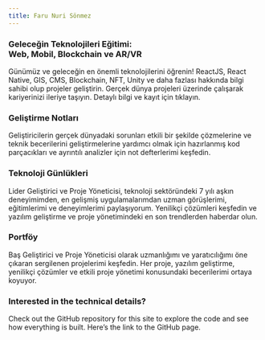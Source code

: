 ```yaml
---
title: Faru Nuri Sönmez
---
```



<div className="home-content">
  <style jsx>{`
    .content-container {
      max-width: 90rem;
      padding-left: min(8rem, max(env(safe-area-inset-left),10rem));
      padding-right: min(8rem, max(env(safe-area-inset-left),10rem));
      margin: 0 auto;
    }
    .features-container {
      margin: 8rem 0 0;
      padding: 4rem 0;
      background-color: #f3f4f6;
      border-bottom: 1px solid #e5e7eb;
    }
    .features-container .content-container {
      margin-top: -8rem;
    }
    :global(.dark) .features-container {
      background-color: #000;
      border-bottom: 1px solid rgb(38,38,38);
    }
    .headline {
      display: inline-flex;
      font-size: 3.125rem;
      font-size: min(4.375rem, max(8vw, 2.5rem));
      font-weight: 700;
      font-feature-settings: initial;
      letter-spacing: 0rem;
      margin-left: -0.2rem;
      margin-top: 2.4rem;
      line-height: 1.1;
      background-image: linear-gradient(146deg,#000,#757a7d);
      -webkit-background-clip: text;
      -webkit-text-fill-color: transparent;
      background-clip: text;
    }
    :global(.dark) .headline {
      background-image: linear-gradient(146deg,#fff,#757a7d);
    }
    .subtitle {
      font-size: 1.3rem;
      font-size: min(1.3rem, max(3.5vw, 1.2rem));
      font-feature-settings: initial;
      line-height: 1.6;
    }
    .nextjs-link {
      color: currentColor;
      text-decoration: none;
      font-weight: 600;
    }
    :global(#education-card) {
      color: #fff;
      text-shadow: 0 0 1rem rgba(0,0,0,0.1);
      background-image: linear-gradient(to top, transparent, #FFF 70%), url(/assets/index_education.webp);
      background-size: 774px;
      background-position: -6px calc(40%);
      background-repeat: no-repeat;
    }
    :global(.dark #education-card) {
        background-image: linear-gradient(to top, transparent, rgba(32, 32, 32, 0.90) 50%), url(/assets/index_education.webp);
    }
    :global(#highlighting-card) {
      min-height: 300px;
      background-image: linear-gradient(to top, transparent, rgba(255, 255, 255, 0.90) 70%), url(/assets/syntax-highlighting.svg);
      background-size: 634px;
      background-position: -6px calc(100% + 4px);
      background-repeat: no-repeat;
    }
    :global(#highlighting-card-blog) {
      min-height: 300px;
      background-image: linear-gradient(to top, transparent, rgba(32, 32, 32, 0.90) 60%), url(/assets/index_blog.webp);
      background-size: 474px;
      background-position: -6px calc(100% + 0px);
      background-repeat: no-repeat;
    }
    :global(.dark #highlighting-card-blog) {
      min-height: 300px;
      background-image: linear-gradient(to top, transparent, rgba(32, 32, 32, 0.90) 60%), url(/assets/index_blog.webp);
      background-size: 540px;
      background-position: -90px calc(100% + 0px);
      background-repeat: no-repeat;
    }
    :global(#highlighting-card-showcase) {
      min-height: 300px;
      background-image: linear-gradient(to top, transparent, rgba(255, 255, 255, 0.90) 60%), url(/assets/index_showcase.webp);
      background-size: 474px;
      background-position: -6px calc(100% + 0px);
      background-repeat: no-repeat;
    }
    :global(.dark #highlighting-card-showcase) {
      min-height: 300px;
      background-image: linear-gradient(to top, transparent, rgba(32, 32, 32, 0.90) 60%), url(/assets/index_showcase.webp);
      background-size: 474px;
      background-position: -6px calc(100% + 0px);
      background-repeat: no-repeat;
    }
    :global(.dark #highlighting-card) {
      background-image: linear-gradient(to top, transparent, rgba(32, 32, 32, 0.90) 50%), url(/assets/syntax-highlighting.svg);
    }
    :global(.feat-darkmode) {
      min-height: 300px;
    }
    :global(.feat-darkmode h3) {
      font-size: 48px;
    }
    :global(#search-card) {
      display: flex;
      flex-direction: column;
      justify-content: center;
    }
    :global(#search-card p) {
      max-width: 320px;
    }
    :global(#search-card video) {
      position: absolute;
      right: 0;
      top: 24px;
      height: 430px;
      pointer-events: none;
      max-width: 60%;
    }
    :global(#fs-card) {
      min-height: 240px;
    }
    :global(#fs-card h3) {
      text-align: left;
      width: min(300px, 41%);
      min-width: 155px;
    }
    :global(#a11y-card) {
      background-image: url(/assets/high-contrast.png);
      background-position: -160px 220px;
    }
    @media screen and (max-width: 1300px) {
      :global(#a11y-card) {
        background-image: linear-gradient(to bottom, white, transparent), url(/assets/high-contrast.png);
      }
    }
    @media screen and (max-width: 1200px) {
      :global(#highlighting-card) {
        aspect-ratio: auto;
      }
      :global(.feat-darkmode h3) {
        font-size: 4vw;
        font-size: min(48px, max(4vw, 30px));
      }
      :global(#search-card video) {
        aspect-ratio: 787/623;
        height: auto;
      }
      .headline {
      }
    }
    @media screen and (max-width: 1024px) {
      :global(#education-card) {
        aspect-ratio: 135/86;
      }
      :global(#search-card) {
        aspect-ratio: 8/3;
      }
      :global(#search-card h3) {
        text-align: left;
      }
      :global(#highlighting-card) {
        background-size: 136%;
      }
      :global(#a11y-card) {
        background-image: url(/assets/high-contrast.png);
        background-position: center 160px;
      }
    }
    @media screen and (max-width: 768px) {
      :global(#education-card) {
        min-height: 348px;
        width: 100%;
        aspect-ratio: auto;
      }
      :global(#education-card img) {
        object-position: -26px 0;
        width: 250%;
        max-width: initial;
      }
    }
    @media screen and (max-width: 640px) {
     .content-container {
      padding-left: min(2rem, max(env(safe-area-inset-left),4rem));
      padding-right: min(2rem, max(env(safe-area-inset-left),4rem));
    }
      :global(#search-card) {
        aspect-ratio: 2.5/2;
        justify-content: flex-start;
        align-items: stretch;
        min-height: 350px;
      }
      :global(#search-card h3) {
        text-align: center;
      }
      :global(#search-card p) {
        max-width: 100%;
      }
      :global(#search-card video) {
        position: relative;
        margin: .75em -1.75em 0;
        max-width: calc(100% + 3.5em);
      }
      :global(.dark #search-card video) {
        mix-blend-mode: lighten;
      }
    }`}</style>

  <div className="features-container">
    <div className="content-container">
      <Features>
       <Feature index={1} large centered id="education-card" href="https://github.com/GopalVerma1303/dotconfigs">
          <h3>Geleceğin Teknolojileri Eğitimi: <br className="show-on-mobile"/>Web, Mobil, Blockchain ve AR/VR</h3>
          <p>Günümüz ve geleceğin en önemli teknolojilerini öğrenin! ReactJS, React Native, GIS, CMS, Blockchain, NFT, Unity ve daha fazlası hakkında bilgi sahibi olup projeler geliştirin. Gerçek dünya projeleri üzerinde çalışarak kariyerinizi ileriye taşıyın. Detaylı bilgi ve kayıt için tıklayın.</p>
        </Feature>
        <Feature index={2} id="highlighting-card" href="/notebooks/web">
          <h3>Geliştirme Notları</h3>
          <p>Geliştiricilerin gerçek dünyadaki sorunları etkili bir şekilde çözmelerine ve teknik becerilerini geliştirmelerine yardımcı olmak için hazırlanmış kod parçacıkları ve ayrıntılı analizler için not defterlerimi keşfedin.</p>
        </Feature>
        <Feature index={3} id="highlighting-card-blog" href="/blogs">
          <h3>Teknoloji Günlükleri</h3>
          <p>Lider Geliştirici ve Proje Yöneticisi, teknoloji sektöründeki 7 yılı aşkın deneyimimden, en gelişmiş uygulamalarımdan uzman görüşlerimi, eğitimlerimi ve deneyimlerimi paylaşıyorum. Yenilikçi çözümleri keşfedin ve yazılım geliştirme ve proje yönetimindeki en son trendlerden haberdar olun.</p>
        </Feature>
        <Feature index={4} id="highlighting-card-showcase" href="/showcase">
          <h3>Portföy</h3>
          <p>Baş Geliştirici ve Proje Yöneticisi olarak uzmanlığımı ve yaratıcılığımı öne çıkaran sergilenen projelerimi keşfedin. Her proje, yazılım geliştirme, yenilikçi çözümler ve etkili proje yönetimi konusundaki becerilerimi ortaya koyuyor.</p>
        </Feature>
        <Feature index={9}>
          <h3>Interested in the technical details?</h3>
          <p className='mr-6'>Check out the GitHub repository for this site to explore the code and see how everything is built. Here’s the link to the <Link href="https://github.com/GopalVerma1303/bettercallgopal">GitHub page</Link>.</p>
        </Feature>
      </Features>
    </div>
  </div>
</div>
